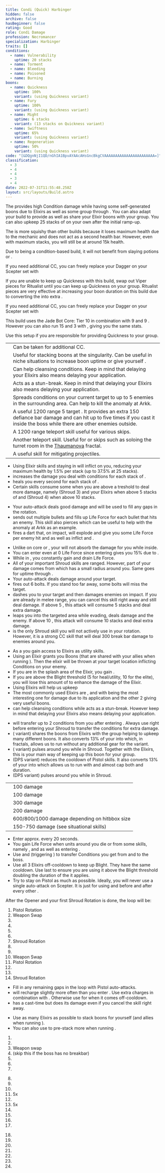 ```yaml
---
title: Condi (Quick) Harbinger
hidden: false
archive: false
hasBeginner: false
rating: Good
role: Condi Damage
profession: Necromancer
specialization: Harbinger
traits: []
conditions:
  - name: Vulnerability
    uptime: 20 stacks
  - name: Torment
  - name: Bleeding
  - name: Poisoned
  - name: Burning
boons:
  - name: Quickness
    uptime: 100%
    variant: (using Quickness variant)
  - name: Fury
    uptime: 100%
    variant: (using Quickness variant)
  - name: Might
    uptime: 6 stacks
    variant: (13 stacks on Quickness variant)
  - name: Swiftness
    uptime: 65%
    variant: (using Quickness variant)
  - name: Regeneration
    uptime: 50%
    variant: (using Quickness variant)
code: "[&DQgnNjI1QD/nGhIA1BpvAYAAcAHsGncBkgCVAAAAAAAAAAAAAAAAAAAAAAA=]"
classification:
  - 3
  - 4
  - 4
  - 3
  - 4
date: 2022-07-31T11:55:48.258Z
layout: src/layouts/Build.astro
---
```


The <Specialization name="Harbinger" text="Condi Harbinger"/> provides high Condition damage while having some self-generated boons due to Elixirs as well as some group <Boon name="Might"/> through <Skill name="Blood is Power"/>. You can also adapt your build to provide <Boon name="Quickness"/> as well as share your Elixir boons with your group. You can also upkeep 25 stacks of <Condition name="Vulnerability"/> on your own after the initial ramp-up.

The <Specialization name="Harbinger" text="Condi Harbinger"/> is more squishy than other <Specialization name="Necromancer"/> builds because it loses maximum health due to the <Effect name="Blight"/> mechanic and <Skill name="Harbinger Shroud"/> does not act as a second health bar. However, even with maximum <Effect name="Blight"/> stacks, you will still be at around 15k health.

Due to being a condition-based build, it will not benefit from slaying potions or <Item name="Impact" type="Sigil"/>.

<Divider text="Equipment"/>

<CharacterWithAr>
<Character title="Condi DPS Harbinger" gear='{"attributes":{"profession":"Necromancer","specialization":"Harbinger","data":{"Health":26212,"Armor":2192,"Power":2923,"Precision":1813,"Toughness":1225,"Vitality":1700,"Ferocity":0,"Condition Damage":3077,"Expertise":895,"Concentration":225,"Healing Power":0,"Agony Resistance":150,"Condition Duration":0.5966666666666667,"Boon Duration":0.15,"Critical Chance":0.8871428571428572,"Critical Damage":1.5,"Power Coefficient":2123,"Power2 Coefficient":0,"Burning Coefficient":1.05,"Bleeding Coefficient":13.987414285714287,"Poison Coefficient":5.17,"Torment Coefficient":18.33,"Confusion Coefficient":0,"Flat DPS":0,"Bleeding Duration":0.2,"Torment Duration":0.5,"Siphon Base Coefficient":139.75,"Effective Power":6593.061383928572,"NonCrit Effective Power":4567.1875,"Power DPS":5389.707092060207,"Power2 DPS":0,"Siphon DPS":153.72500000000002,"Bleeding Damage":355.23143500000003,"Bleeding Stacks":25.130721,"Bleeding DPS":8927.222083414636,"Burning Damage":1045.19224875,"Burning Stacks":1.6765,"Burning DPS":1752.2648050293753,"Confusion Damage":417.97202525,"Confusion Stacks":0,"Confusion DPS":0,"Poison Damage":375.00281000000007,"Poison Stacks":8.254766666666667,"Poison DPS":3095.560695894334,"Torment Damage":530.7840525,"Torment Stacks":36.66,"Torment DPS":19458.54336465,"Damage":38777.02304104855,"Effective Health":114341699.50248758,"Survivability":58129.994663186364,"Effective Healing":390,"Healing":390}},"armor":{"weight":"Light","helmAffix":"Viper","helmRuneId":44956,"helmRune":"Tormenting","helmRuneCount":6,"helmInfusionId":37130,"shouldersAffix":"Viper","shouldersRuneId":44956,"shouldersRune":"Tormenting","shouldersRuneCount":6,"shouldersInfusionId":37130,"coatAffix":"Viper","coatRuneId":44956,"coatRune":"Tormenting","coatRuneCount":6,"coatInfusionId":37130,"glovesAffix":"Viper","glovesRuneId":44956,"glovesRune":"Tormenting","glovesRuneCount":6,"glovesInfusionId":37130,"leggingsAffix":"Viper","leggingsRuneId":44956,"leggingsRune":"Tormenting","leggingsRuneCount":6,"leggingsInfusionId":37130,"bootsAffix":"Viper","bootsRuneId":44956,"bootsRune":"Tormenting","bootsRuneCount":6,"bootsInfusionId":37130},"weapon":{"weapon1MainId":30693,"weapon1MainType":"Pistol","weapon1MainSigil1Id":48911,"weapon1MainAffix":"Viper","weapon1MainInfusion1Id":37130,"weapon1OffId":30687,"weapon1OffType":"Dagger","weapon1OffSigilId":44944,"weapon1OffAffix":"Viper","weapon1OffInfusionId":37130,"weapon2MainId":30695,"weapon2MainType":"Scepter","weapon2MainSigil1Id":24560,"weapon2MainAffix":"Viper","weapon2MainInfusion1Id":37130,"weapon2OffId":30687,"weapon2OffType":"Dagger","weapon2OffSigilId":44944,"weapon2OffAffix":"Viper","weapon2OffInfusionId":37130},"backAndTrinket":{"backItemAffix":"Viper","backItemInfusion1Id":37130,"backItemInfusion2Id":37130,"amuletAffix":"Viper","ring1Affix":"Viper","ring1Infusion1Id":37130,"ring1Infusion2Id":37130,"ring1Infusion3Id":37130,"ring2Affix":"Viper","ring2Infusion1Id":37130,"ring2Infusion2Id":37130,"ring2Infusion3Id":37130,"accessory1Affix":"Viper","accessory1InfusionId":37130,"accessory2Affix":"Viper","accessory2InfusionId":37130},"consumables":{"foodId":91878,"utilityId":48917},"skills":{"healId":62667,"utility1Id":62662,"utility2Id":62530,"utility3Id":10544,"eliteId":10549},"assumedBuffs":{"value":[{"id":"might","type":"Boon"},{"id":"fury","type":"Boon"},{"id":"protection","type":"Boon"},{"id":"vulnerability","type":"Condition"},{"id":"jade-bot","gw2id":96613,"type":"Item"},{"id":"omnipotion","gw2id":79722,"type":"Item"}]},"traits":{"selection":[[2013,816,801],[875,894,905],[2185,2220,2194]],"lines":[39,50,64]}}'>

If you need additional CC, you can freely replace your Dagger on your Scepter set with <Item id="75325"/>

</Character>
<Character title="Condi Quick Harbinger" gear='{"attributes":{"profession":"Necromancer","specialization":"Harbinger","data":{"Health":26212,"Armor":2192,"Power":2923,"Precision":1813,"Toughness":1225,"Vitality":1700,"Ferocity":0,"Condition Damage":2792,"Expertise":748,"Concentration":417,"Healing Power":0,"Agony Resistance":150,"Condition Duration":0.49866666666666665,"Boon Duration":0.278,"Critical Chance":0.8871428571428572,"Critical Damage":1.5,"Power Coefficient":1974,"Power2 Coefficient":0,"Burning Coefficient":0.96,"Bleeding Coefficient":11.527728571428572,"Poison Coefficient":4.82,"Torment Coefficient":14.73,"Confusion Coefficient":0,"Flat DPS":0,"Bleeding Duration":0.2,"Torment Duration":0.5,"Siphon Base Coefficient":139.75,"Effective Power":6593.061383928572,"NonCrit Effective Power":4567.1875,"Power DPS":5011.437493983442,"Power2 DPS":0,"Siphon DPS":153.72500000000002,"Bleeding Damage":325.83226,"Bleeding Stacks":19.581768266666664,"Bleeding DPS":6380.371809124283,"Burning Damage":969.2443800000001,"Burning Stacks":1.4387199999999998,"Burning DPS":1394.4712743936,"Confusion Damage":384.1629740000001,"Confusion Stacks":0,"Confusion DPS":0,"Poison Damage":345.603635,"Poison Stacks":7.223573333333333,"Poison DPS":2496.4932016890666,"Torment Damage":486.68529,"Torment Stacks":29.44036,"Torment DPS":14328.190144304399,"Damage":29764.688923494792,"Effective Health":114341699.50248758,"Survivability":58129.994663186364,"Effective Healing":390,"Healing":390}},"armor":{"weight":"Light","helmAffix":"Viper","helmRuneId":44956,"helmRune":"Tormenting","helmRuneCount":6,"helmInfusionId":37130,"shouldersAffix":"Viper","shouldersRuneId":44956,"shouldersRune":"Tormenting","shouldersRuneCount":6,"shouldersInfusionId":37130,"coatAffix":"Viper","coatRuneId":44956,"coatRune":"Tormenting","coatRuneCount":6,"coatInfusionId":37130,"glovesAffix":"Viper","glovesRuneId":44956,"glovesRune":"Tormenting","glovesRuneCount":6,"glovesInfusionId":37130,"leggingsAffix":"Viper","leggingsRuneId":44956,"leggingsRune":"Tormenting","leggingsRuneCount":6,"leggingsInfusionId":37130,"bootsAffix":"Viper","bootsRuneId":44956,"bootsRune":"Tormenting","bootsRuneCount":6,"bootsInfusionId":37130},"weapon":{"weapon1MainId":30693,"weapon1MainType":"Pistol","weapon1MainSigil1Id":48911,"weapon1MainAffix":"Viper","weapon1MainInfusion1Id":86113,"weapon1OffId":30687,"weapon1OffType":"Dagger","weapon1OffSigilId":44944,"weapon1OffAffix":"Viper","weapon1OffInfusionId":86113,"weapon2MainId":30695,"weapon2MainType":"Scepter","weapon2MainSigil1Id":24560,"weapon2MainAffix":"Viper","weapon2MainInfusion1Id":86113,"weapon2OffId":30687,"weapon2OffType":"Dagger","weapon2OffSigilId":44944,"weapon2OffAffix":"Viper","weapon2OffInfusionId":86113},"backAndTrinket":{"backItemAffix":"Viper","backItemInfusion1Id":37130,"backItemInfusion2Id":37130,"amuletAffix":"Viper","ring1Affix":"Viper","ring1Infusion1Id":37130,"ring1Infusion2Id":86113,"ring1Infusion3Id":86113,"ring2Affix":"Viper","ring2Infusion1Id":86113,"ring2Infusion2Id":86113,"ring2Infusion3Id":86113,"accessory1Affix":"Viper","accessory1InfusionId":86113,"accessory2Affix":"Viper","accessory2InfusionId":86113},"consumables":{"foodId":91878,"utilityId":48917},"skills":{"healId":62667,"utility1Id":62662,"utility2Id":62530,"utility3Id":10544,"eliteId":10549},"assumedBuffs":{"value":[{"id":"might","type":"Boon"},{"id":"fury","type":"Boon"},{"id":"protection","type":"Boon"},{"id":"vulnerability","type":"Condition"},{"id":"jade-bot","gw2id":96613,"type":"Item"},{"id":"omnipotion","gw2id":79722,"type":"Item"}]},"traits":{"selection":[[2013,816,801],[875,894,905],[2185,2220,2194]],"lines":[39,50,64]}}'>

If you are unable to keep up Quickness with this build, swap out Viper pieces for Ritualist until you can keep up Quickness on your group. Ritualist pieces are very effective at increasing your boon duration on this build due to <Trait id="2220"/> converting the <Attribute name="Vitality"/> into extra <Attribute name="Concentration"/>.

If you need additional CC, you can freely replace your Dagger on your Scepter set with <Item id="75325"/>

This build uses the Jade Bot Core: Tier 10 in combination with 9 <Item name="Malign +9 Agony Infusion"/> and 9 <Item name="Spiteful +9 Agony Infusion"/>. However you can also run 15 <Item name="Malign +9 Agony Infusion"/> and 3 <Item name="Spiteful +9 Agony Infusion"/> with <Item id="91876"/>, giving you the same stats.
</Character>
</CharacterWithAr>

<Divider text="Build"/>

<Grid>
<GridItem sm="7">
<Traits
traits1="Curses" traits1Selected="Insidious Disruption, Master of Corruption, Lingering Curse"
traits2="Soul Reaping" traits2Selected="Unyielding Blast, Soul Barbs, Dhuumfire"
traits3="Harbinger" traits3Selected="Septic Corruption , Dark Gunslinger, Doom Approaches"/>
<Card title="Quickness Variant">

Use this setup if you are responsible for providing Quickness to your group.
<Traits traits1="Harbinger" traits1Selected="Septic Corruption , Twisted Medicine, Deathly Haste" unembossed/>

</Card>
</GridItem>

<GridItem sm="5">
<Card title="Situational Skills">

|                                                               |                                                                                                                                                                                                      |
| ------------------------------------------------------------- | ---------------------------------------------------------------------------------------------------------------------------------------------------------------------------------------------------- |
| <Skill name="Summon Flesh Golem" size="big" disableText/>     | Can be taken for additional CC.                                                                                                                                                                      |
| <Skill name="Elixir of Ambition" size="big" disableText/>     | Useful for stacking boons at the singularity. Can be useful in niche situations to increase boon uptime or give yourself <Boon name="Aegis"/>.                                                       |
| <Skill name="Elixir of Bliss" size="big" disableText/>        | Can help cleansing conditions. Keep in mind that delaying your Elixirs also means delaying your <Effect name="Blight"/> application.                                                                 |
| <Skill name="Elixir of Ignorance" size="big" disableText/>    | Acts as a stun-break. Keep in mind that delaying your Elixirs also means delaying your <Effect name="Blight"/> application.                                                                          |
| <Skill name="Epidemic" size="big" disableText/>               | Spreads conditions on your current target to up to 5 enemies in the surrounding area. Can help to kill the anomaly at Arkk.                                                                          |
| <Skill name="Spectral Grasp" size="big" disableText/>         | A useful 1200 range 5 target <Control name="Pull"/>. It provides an extra 150 defiance bar damage and can hit up to five times if you cast it inside the boss while there are other enemies outside. |
| <Skill name="Summon Flesh Wurm" size="big" disableText/>      | A 1200 range teleport skill useful for various skips.                                                                                                                                                |
| <Skill name="Spectral Walk " size="big" disableText/>         | Another teleport skill. Useful for <Boon name="Swiftness"/> or skips such as soloing the turret room in the [Thaumanova](/fractals/thaumanova-reactor) fractal.                                      |
| <Skill name="Corrosive Poison Cloud" size="big" disableText/> | A useful skill for mitigating projectiles.                                                                                                                                                           |

</Card>
</GridItem>
</Grid>

<Divider text="Skills and Basics"/>
<Grid>

<GridItem sm="6">

<Card title="Blight">

- Using Elixir skills and staying in <Skill name="Harbinger Shroud"/> will inflict <Effect name="Blight"/> on you, reducing your maximum health by 1.5% per stack (up to 37.5% at 25 stacks).
- <Trait name="Septic Corruption"/> increases the damage you deal with conditions for each stack of <Effect name="Blight"/>.
- <Trait name="Alchemic Vigor"/> heals you every second for each stack of <Effect name="Blight"/>.
- Certain skills consume some <Effect name="Blight"/> when you are above a treshold to deal more damage, namely <Skill name="Devouring Cut"/> (Shroud 3) and your Elixirs when above 5 stacks of <Effect name="Blight"/> and <Skill name="Voracious Arc"/> (Shroud 4) when above 10 stacks.

</Card>

<Card title="Pistol skills">

- Your auto-attack <Skill name="Vicious Shot"/> deals good damage and will be used to fill any gaps in the rotation.
- <Skill name="Weeping Shots"/> sends out multiple bullets and fills up Life Force for each bullet that hits an enemy. This skill also pierces which can be useful to help with the anomaly at Arkk as an example.
- <Skill name="Vile Blast"/> fires a dart that, on impact, will explode and give you some Life Force per enemy hit and <Control name="Stun"/> as well as inflict <Condition name="Weakness"/> and <Condition name="Poisoned"/>.

</Card>

<Card title="Harbinger Shroud">

- Unlike on core <Specialization name="Necromancer"/> or <Specialization name="Reaper"/>, your <Skill name="Harbinger Shroud"/> will not absorb the damage for you while inside.
- You can enter <Skill name="Harbinger Shroud"/> even at 0 Life Force since entering gives you 15% due to <Trait name="Corrupted Talent"/>.
- While in <Skill name="Harbinger Shroud"/>, you constantly gain <Effect name="Blight"/> and drain Life Force.
- All of your important Shroud skills are ranged. However, part of your damage comes from <Trait name="Doom Approaches"/> which has a small radius around you. Same goes for <Boon name="Quickness"/> uptime through <Trait name="Deathly Haste"/>.
- Your auto-attack <Skill name="Tainted Bolts"/> deals damage around your target.
- <Skill name="Dark Barrage"/> fires out 6 bolts. If you stand too far away, some bolts will miss the target.
- <Skill name="Devouring Cut"/> dashes you to your target and then damages enemies on impact. If you are already in melee range, you can cancel this skill right away and still deal damage. If above 5 <Effect name="Blight"/>, this attack will consume 5 stacks and deal extra damage.
- <Skill name="Voracious Arc"/> leaps you into the targeted area while evading, deals damage and <Control name="Daze"/> the enemy. If above 10 <Effect name="Blight"/>, this attack will consume 10 stacks and deal extra damage.
- <Skill name="Vital Draw"/> is the only Shroud skill you will not actively use in your rotation. However, it is a strong CC skill that will deal 300 break bar damage to enemies around you.

</Card>

</GridItem>

<GridItem sm="6">

<Card title="Elixirs">

- As a <Specialization name="Harbinger"/> you gain access to Elixirs as utility skills.
- Using an Elixir grants you Boons (that are shared with your allies when running <Trait name="Twisted Medicine"/>). Then the elixir will be thrown at your target location inflicting Conditions on your enemy.
- If you are in the splash area of the Elixir, you gain <Effect name="Blight"/>.
- If you are above the Blight threshold (5 for heal/utility, 10 for the elite), you will lose this amount of <Effect name="Blight"/> to enhance the damage of the Elixir.
- Using Elixirs will help us upkeep
- The most commonly used Elixirs are <Skill name="Elixir of Promise"/>, <Skill name="Elixir of Risk"/> and <Skill name="Elixir of Anguish"/> with <Skill name="Elixir of Promise"/> being the most interesting one for damage due to its <Condition name="Poisoned"/> application and the other 2 giving very useful boons.
- <Skill name="Elixir of Bliss"/> can help cleansing conditions while <Skill name="Elixir of Ignorance"/> acts as a stun-break. However keep in mind that delaying your Elixirs also means delaying your <Effect name="Blight"/> application.

</Card>

<Card title="Important Traits">

- <Trait name="Plague Sending"/> will transfer up to 2 conditions from you after entering <Skill name="Harbinger Shroud"/>. Always use <Skill name="Blood is Power"/> right before entering your Shroud to transfer the conditions for extra damage.
- <Trait name="Twisted Medicine"/> (<Boon name="Quickness"/> variant) shares the boons from Elixirs with the group helping to upkeep many different boons. It also converts 13% of your <Attribute name="Vitality"/> into <Attribute name="Concentration"/> which, in fractals, allows us to run without any additional <Attribute name="Concentration"/> gear for the <Boon name="Quickness"/> variant.
- <Trait name="Deathly Haste"/> (<Boon name="Quickness"/> variant) pulses <Boon name="Quickness"/> around you while in Shroud. Together with the Elixirs, this is your main way of keeping up this boon for your group.
- <Trait name="Dark Gunslinger"/> (DPS variant) reduces the cooldown of Pistol skills. It also converts 13% of your <Attribute name="Vitality"/> into <Attribute name="Expertise"/> which allows us to run with <Item name="Nightmare" type="Rune"/> and almost cap both <Condition name="Bleeding"/> and <Condition name="Torment"/> duration.
- <Trait name="Doom approaches"/> (DPS variant) pulses <Condition name="Torment"/> around you while in Shroud.

</Card>

<Card title="CC skills">

|                                                       |                                               |
| ----------------------------------------------------- | --------------------------------------------- |
| <Skill name="Vile Blast" size="big" disableText/>     | 100 damage                                    |
| <Skill name="Voracious Arc" size="big" disableText/>  | 100 damage                                    |
| <Skill name="Vital Draw" size="big" disableText/>     | 300 damage                                    |
| <Skill name="Wail of Doom" size="big" disableText/>   | 200 damage                                    |
| <Skill name="Charge" size="big" disableText/>         | 600/800/1000 damage depending on hitbbox size |
| <Skill name="Spectral Grasp" size="big" disableText/> | 150-750 damage (see situational skills)       |

</Card>

</GridItem>

</Grid>

<Divider text="Rotation"/>

<Grid>
<GridItem sm="6">
<Card title="General Information">

- Enter <Skill name="Harbinger Shroud"/> approx. every 20 seconds.
- You gain Life Force when units around you die or from some skills, namely <Skill name="Weeping Shots"/>, <Skill name="Vile Blast"/> and <Skill name="Devouring Darkness"/> as well as entering <Skill name="Harbinger Shroud"/>.
- Use <Skill name="Deathly Swarm"/> and <Skill name="Harbinger Shroud"/> (triggering <Trait name="Plague Sending"/>) to transfer Conditions you get from <Skill name="Blood is Power"/> and <Skill name="Plaguelands"/> to the boss.
- Use all 3 Elixirs off-cooldown to keep up Blight. They have the same cooldown. Use <Skill name="Elixir of Promise"/> last to ensure you are using it above the Blight threshold doubling the duration of the <Condition name="Poisoned"/> it applies.
- Try to stay on Pistol as much as possible. Ideally, you will never use a single auto-attack on Scepter. It is just for using <Skill name="Devouring Darkness"/> and <Skill name="Grasping Dead"/> before and after every other <Skill name="Harbinger Shroud"/>.

</Card>

<Card title="Loop">

After the Opener and your first Shroud Rotation is done, the loop will be:

1. Pistol Rotation
2. Weapon Swap
3. <Skill name="Devouring Darkness"/>
4. <Skill name="Grasping Dead"/>
5. <Skill name="Blood is Power"/>
6. <Skill name="Harbinger Shroud"/>
7. Shroud Rotation
8. <Skill name="Devouring Darkness"/>
9. <Skill name="Grasping Dead"/>
10. Weapon Swap
11. Pistol Rotation
12. <Skill name="Blood is Power"/>
13. <Skill name="Harbinger Shroud"/>
14. Shroud Rotation

</Card>

<Card title="Extra Information">

- Fill in any remaining gaps in the loop with Pistol auto-attacks.
- <Skill name="Blood is Power"/> will recharge slightly more often than you enter <Skill name="Harbinger Shroud"/>. Use extra charges in combination with <Skill name="Deathly Swarm"/>. Otherwise use <Skill name="Deathly Swarm"/> for <Skill name="Plaguelands"/> when it comes off-cooldown.
- <Skill name="Devouring Cut"/> has a cast-time but does its damage even if you cancel the skill right away.

</Card>
</GridItem>

<GridItem sm="6">

<Card title="Precast (at singularity)">

- Use as many Elixirs as possible to stack boons for yourself (and allies when running <Trait id="2220"/>).
- You can also use <Skill name="Harbinger Shroud"/> to pre-stack more <Boon name="Quickness"/> when running <Trait name="Deathly Haste"/>.

</Card>

<Card title="Opener">

1. <Skill name="Plaguelands"/>
2. <Skill name="Devouring Darkness"/>
3. Weapon swap
4. <Skill name="Vile Blast"/> (skip this if the boss has no breakbar)
5. <Skill name="Weeping Shots"/>
6. <Skill name="Blood is Power"/>
7. <Skill name="Harbinger Shroud"/>

</Card>

<Card title="Shroud Rotation">

8. <Skill name="Dark Barrage"/>
9. <Skill name="Voracious Arc"/>
10. <Skill name="Devouring Cut"/>
11. 5x <Skill name="Tainted Bolts"/>
12. <Skill name="Dark Barrage"/>
13. 5x <Skill name="Tainted Bolts"/>
14. <Skill name="Voracious Arc"/>
15. <Skill name="Devouring Cut"/>
16. <Skill name="Dark Barrage"/>
17. <Skill name="Exit Harbinger Shroud"/>

</Card>

<Card title="Pistol Rotation">

18. <Skill name="Weeping Shots"/>
19. <Skill name="Vile Blast"/>
20. <Skill name="Enfeebling Blood"/>
21. <Skill name="Elixir of Risk"/>
22. <Skill name="Elixir of Anguish"/>
23. <Skill name="Elixir of Promise"/>
24. <Skill name="Weeping Shots"/>

</Card>

</GridItem>
</Grid>
